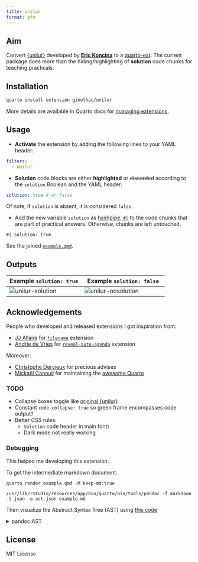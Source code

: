 ```yaml
---
title: unilur
format: gfm
---
```


## Aim

Convert [{unilur}](https://github.com/koncina/unilur) developed by [**Eric Koncina**](https://github.com/koncina) to a [quarto-ext](https://github.com/quarto-ext). The current package does more than the hiding/highlighting of **solution** code chunks for teaching practicals.

## Installation

``` bash
quarto install extension ginolhac/unilur
```

More details are available in Quarto docs for [managing extensions](https://quarto.org/docs/extensions/#managing-extensions).

## Usage

-   **Activate** the extension by adding the following lines to your YAML header:

``` yaml
filters:
  - unilur
```

-   **Solution** code blocks are either **highlighted** or ~~discarded~~ according to the `solution` Boolean and the YAML header:

``` yaml
solution: true # or false
```

Of note, if `solution` is absent, it is considered `false`.

-   Add the new variable `solution` as [hashpipe, `#|`](https://quarto.org/docs/reference/cells/cells-knitr.html) to the code chunks that are part of practical answers. Otherwise, chunks are left untouched.

<!-- -->

    #| solution: true

See the joined [`example.qmd`](https://github.com/ginolhac/unilur/blob/main/example.qmd).

## Outputs

| Example `solution: true`                    | Example `solution: false`                       |
|----------------------------------|-------------------------------------|
| ![unilur-solution](img/unilur_solution.png) | ![unilur-nosolution](img/unilur_nosolution.png) |

## Acknowledgements

People who developed and released extensions I got inspiration from:

-   [JJ Allaire](https://github.com/jjallaire) for [`filename`](https://github.com/quarto-ext/code-filename) extension
-   [Andrie de Vries](https://github.com/andrie) for [`reveal-auto-agenda`](https://github.com/andrie/reveal-auto-agenda) extension

Moreover:

-   [Christophe Dervieux](https://github.com/cderv) for precious advises
-   [Mickaël Canouil](https://github.com/mcanouil/) for maintaining the [awesome Quarto](https://github.com/mcanouil/awesome-quarto)

### TODO

-   Collapse boxes toggle like [original {unilur}](http://koncina.github.io/unilur/articles/custom-boxes.html)
-   Constant `code-collapse: true` so green frame encompasses code output?
-   Better CSS rules:
    -   `Solution` code header in main font)
    -   Dark mode not really working

### Debugging

This helped me developing this extension.

To get the intermediate markdown document:

    quarto render example.qmd -M keep-md:true

    /usr/lib/rstudio/resources/app/bin/quarto/bin/tools/pandoc -f markdown -t json -o ast.json example.md

Then visualize the Abstract Syntax Tree (AST) using [this code](https://bookdown.org/yihui/rmarkdown-cookbook/lua-filters.html)

<details>

<summary>pandoc AST</summary>

```r
#| code-fold: true
#| code-summary: "pandoc AST"
xfun:::tree(
  jsonlite::fromJSON('ast.json', simplifyVector = FALSE)
)
```

</details>

## License

MIT License
